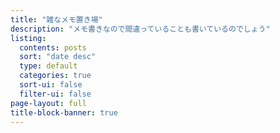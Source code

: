 ```yaml
---
title: "雑なメモ置き場"
description: "メモ書きなので間違っていることも書いているのでしょう"
listing:
  contents: posts
  sort: "date desc"
  type: default
  categories: true
  sort-ui: false
  filter-ui: false
page-layout: full
title-block-banner: true
---
```

